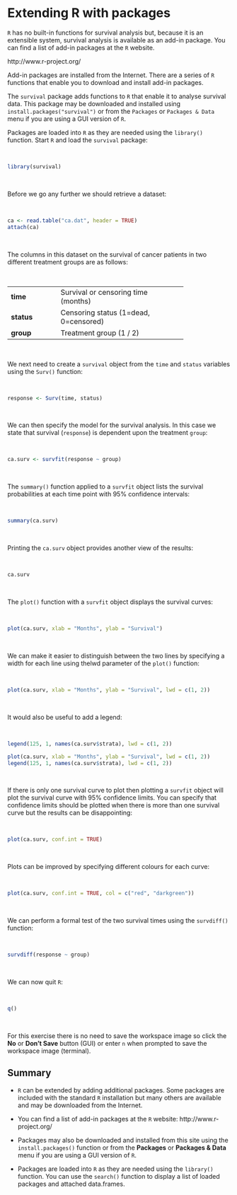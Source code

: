 # Extending R with packages {#exercise5}

`R` has no built-in functions for survival analysis but, because it is an extensible system, survival analysis is
available as an add-in package. You can find a list of add-in packages at the `R` website. 

http://www.r-project.org/

Add-in packages are installed from the Internet. There are a series of `R` functions that enable you to download and install add-in packages.

The `survival` package adds functions to `R` that enable it to analyse survival data. This package may be downloaded and installed using `install.packages("survival")` or from the `Packages` or `Packages & Data` menu if you are using a GUI version of `R`.

Packages are loaded into `R` as they are needed using the `library()` function. Start `R` and load the `survival` package:

&nbsp;

```r
library(survival)
```

&nbsp;

Before we go any further we should retrieve a dataset:

&nbsp;

```r
ca <- read.table("ca.dat", header = TRUE)
attach(ca)
```

&nbsp;

The columns in this dataset on the survival of cancer patients in two different treatment groups are as follows:

&nbsp;

+---------------+----------------------------------------+
| **time**      | Survival or censoring time (months)    |
+---------------+----------------------------------------+
| **status**    | Censoring status (1=dead, 0=censored)  |
+---------------+----------------------------------------+
| **group**     | Treatment group (1 / 2)                |
+---------------+----------------------------------------+

&nbsp;

We next need to create a `survival` object from the `time` and `status` variables using the `Surv()` function: 

&nbsp;

```r
response <- Surv(time, status)
```

&nbsp;

We can then specify the model for the survival analysis. In this case we state that survival (`response`) is dependent upon the treatment `group`:

&nbsp;

```r
ca.surv <- survfit(response ~ group)
```

&nbsp;

The `summary()` function applied to a `survfit` object lists the survival probabilities at each time point with 95% confidence intervals:

&nbsp;

```r
summary(ca.surv)
```

&nbsp;

Printing the `ca.surv` object provides another view of the results: 

&nbsp;

```r
ca.surv
```

&nbsp;

The `plot()` function with a `survfit` object displays the survival curves: 

&nbsp;

```r
plot(ca.surv, xlab = "Months", ylab = "Survival")
```

&nbsp;

We can make it easier to distinguish between the two lines by specifying a width for each line using thelwd
parameter of the `plot()` function:

&nbsp;

```r
plot(ca.surv, xlab = "Months", ylab = "Survival", lwd = c(1, 2))
```

&nbsp;

It would also be useful to add a legend:

&nbsp;

```r
legend(125, 1, names(ca.surv$strata), lwd = c(1, 2))
```

```r
plot(ca.surv, xlab = "Months", ylab = "Survival", lwd = c(1, 2))
legend(125, 1, names(ca.surv$strata), lwd = c(1, 2))
```

&nbsp;

If there is only one survival curve to plot then plotting a `survfit` object will plot the survival curve with 95% confidence limits. You can specify that confidence limits should be plotted when there is more than one survival curve but the results can be disappointing:

&nbsp;

```r
plot(ca.surv, conf.int = TRUE)
```

&nbsp;

Plots can be improved by specifying different colours for each curve:

&nbsp;

```r
plot(ca.surv, conf.int = TRUE, col = c("red", "darkgreen"))
```

&nbsp;

We can perform a formal test of the two survival times using the `survdiff()` function: 

&nbsp;

```r
survdiff(response ~ group)
```

&nbsp;

We can now quit `R`: 

&nbsp;

```r
q()
```

&nbsp;

For this exercise there is no need to save the workspace image so click the **No** or **Don't Save** button (GUI) or enter `n` when prompted to save the workspace image (terminal).

## Summary

* `R` can be extended by adding additional packages. Some packages are included with the standard `R` installation but many others are available and may be downloaded from the Internet.

* You can find a list of add-in packages at the `R` website: http://www.r-project.org/

* Packages may also be downloaded and installed from this site using the `install.packages()` function or from the **Packages** or **Packages & Data** menu if you are using a GUI version of `R`.

* Packages are loaded into `R` as they are needed using the `library()` function. You can use the `search()` function to display a list of loaded packages and attached data.frames.
